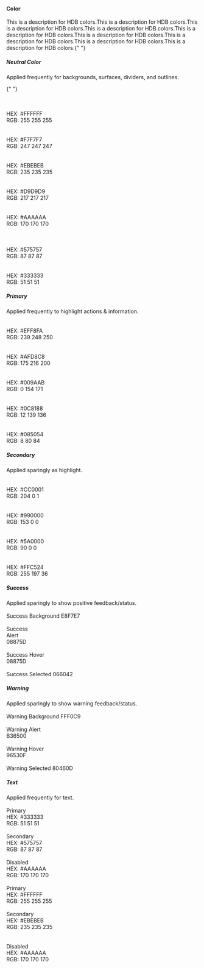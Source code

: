 
<Meta title="Styling Guide/Colours" />

<style>
  {`
    .square {
      height: 150px;
      width: 150px;
      background-color: #555;
      border-radius: 25px;
    }

    p-dark {
      font-family: 'cabin', Helvetica, Arial, sans-serif !important;
      font-size: 12px !important;
      margin: 0px 0px 0px 0px;
    }

    p-light {
      font-family: 'cabin', Helvetica, Arial, sans-serif !important;
      font-size: 12px !important;
      margin: 0px 0px 0px 0px;
      color: #FFFFFF;
    }
  `}
</style>

<h4>Color</h4>

<body>
  This is a description for HDB colors.This is a description for HDB colors.This
  is a description for HDB colors.This is a description for HDB colors.This is a
  description for HDB colors.This is a description for HDB colors.This is a
  description for HDB colors.This is a description for HDB colors.This is a
  description for HDB colors.{" "}
</body>
<br />

<h5>Neutral Color</h5>
<body>
  Applied frequently for backgrounds, surfaces, dividers, and outlines.
</body>
<br />

{" "}

<div class="container text-center">
  <div class="row row-cols-5">
    <div class="col">
      <div
        class="square border text-start px-4"
        style={{ backgroundColor: "#FFFFFF" }}
      >
        <br />
        <br />
        <p-dark>HEX: #FFFFFF</p-dark>
        <br />
        <p-dark>RGB: 255 255 255</p-dark>
      </div>
    </div>
    <div class="col">
      <div
        class="square text-start px-4"
        style={{ backgroundColor: "#F7F7F7" }}
      >
        <br />
        <br />
        <p-dark>HEX: #F7F7F7</p-dark>
        <br />
        <p-dark>RGB: 247 247 247</p-dark>
      </div>
    </div>
    <div class="col">
      <div
        class="square text-start px-4"
        style={{ backgroundColor: "#EBEBEB" }}
      >
        <br />
        <br />
        <p-dark>HEX: #EBEBEB</p-dark>
        <br />
        <p-dark>RGB: 235 235 235</p-dark>
      </div>
    </div>
    <div class="col">
      <div
        class="square text-start px-4"
        style={{ backgroundColor: "#D9D9D9" }}
      >
        <br />
        <br />
        <p-dark>HEX: #D9D9D9</p-dark>
        <br />
        <p-dark>RGB: 217 217 217</p-dark>
      </div>
    </div>
    <div class="col">
      <div
        class="square text-start px-4"
        style={{ backgroundColor: "#AAAAAA" }}
      >
        <br />
        <br />
        <p-dark>HEX: #AAAAAA</p-dark>
        <br />
        <p-dark>RGB: 170 170 170</p-dark>
      </div>
    </div>
  </div>
  <br />
  <div class="row row-cols-5">
    <div class="col">
      <div
        class="square text-start px-4"
        style={{ backgroundColor: "#575757" }}
      >
        <br />
        <br />
        <p-light>HEX: #575757</p-light>
        <br />
        <p-light>RGB: 87 87 87</p-light>
      </div>
    </div>
    <div class="col">
      <div
        class="square text-start px-4"
        style={{ backgroundColor: "#333333" }}
      >
        <br />
        <br />
        <p-light>HEX: #333333</p-light>
        <br />
        <p-light>RGB: 51 51 51</p-light>
      </div>
    </div>
  </div>
</div>
<h5>Primary</h5>
<body>Applied frequently to highlight actions & information.</body>
<br />
<div class="container text-center">
  <div class="row row-cols-5">
    <div class="col">
      <div
        class="square text-start px-4"
        style={{ backgroundColor: "#EFF8FA" }}
      >
        <br />
        <br />
        <p-dark>HEX: #EFF8FA</p-dark>
        <br />
        <p-dark>RGB: 239 248 250</p-dark>
      </div>
    </div>
    <div class="col">
      <div
        class="square text-start px-4"
        style={{ backgroundColor: "#AFD8C8" }}
      >
        <br />
        <br />
        <p-dark>HEX: #AFD8C8</p-dark>
        <br />
        <p-dark>RGB: 175 216 200</p-dark>
      </div>
    </div>
    <div class="col">
      <div
        class="square text-start px-4"
        style={{ backgroundColor: "#009AAB" }}
      >
        <br />
        <br />
        <p-light>HEX: #009AAB</p-light>
        <br />
        <p-light>RGB: 0 154 171</p-light>
      </div>
    </div>
    <div class="col">
      <div
        class="square text-start px-4"
        style={{ backgroundColor: "#0C8188" }}
      >
        <br />
        <br />
        <p-light>HEX: #0C8188</p-light>
        <br />
        <p-light>RGB: 12 139 136</p-light>
      </div>
    </div>
    <div class="col">
      <div
        class="square text-start px-4"
        style={{ backgroundColor: "#085054" }}
      >
        <br />
        <br />
        <p-light>HEX: #085054</p-light>
        <br />
        <p-light>RGB: 8 80 84</p-light>
      </div>
    </div>
  </div>
</div>
<h5>Secondary</h5>
<body>Applied sparingly as highlight.</body>
<br />
<div class="container text-center">
  <div class="row row-cols-5">
    <div class="col">
      <div
        class="square text-start px-4"
        style={{ backgroundColor: "#CC0001" }}
      >
        <br />
        <br />
        <p-light>HEX: #CC0001</p-light>
        <br />
        <p-light>RGB: 204 0 1</p-light>
      </div>
    </div>
    <div class="col">
      <div
        class="square text-start px-4"
        style={{ backgroundColor: "#990000" }}
      >
        <br />
        <br />
        <p-light>HEX: #990000</p-light>
        <br />
        <p-light>RGB: 153 0 0</p-light>
      </div>
    </div>
    <div class="col">
      <div
        class="square text-start px-4"
        style={{ backgroundColor: "#5A0000" }}
      >
        <br />
        <br />
        <p-light>HEX: #5A0000</p-light>
        <br />
        <p-light>RGB: 90 0 0</p-light>
      </div>
    </div>
    <div class="col">
      <div
        class="square text-start px-4"
        style={{ backgroundColor: "#FFC524" }}
      >
        <br />
        <br />
        <p-dark>HEX: #FFC524</p-dark>
        <br />
        <p-dark>RGB: 255 197 36</p-dark>
      </div>
    </div>
  </div>
</div>
<h5>Success</h5>
<body>Applied sparingly to show positive feedback/status.</body>
<br />
<div class="container text-center">
  <div class="row row-cols-5">
    <div class="col">
      <div
        class="square text-start px-4"
        style={{ backgroundColor: "#E8F7E7" }}
      >
        <br />
        <extra_small class="fw-bold mb-1">Success Background</extra_small>
        <p-dark>E8F7E7</p-dark>
      </div>
    </div>
    <div class="col">
      <div
        class="square text-start px-4"
        style={{ backgroundColor: "#08875D" }}
      >
        <br />
        <extra_small class="fw-bold mb-1 text-white">Success </extra_small>
        <br />
        <extra_small class="fw-bold mb-1 text-white"> Alert</extra_small> <br />
        <p-light>08875D</p-light>
      </div>
    </div>
    <div class="col">
      <div
        class="square text-start px-4"
        style={{ backgroundColor: "#04724D" }}
      >
        <br />
        <extra_small class="fw-bold mb-1 text-white">
          Success Hover
        </extra_small> <br />
        <p-light>08875D</p-light>
      </div>
    </div>
    <div class="col">
      <div
        class="square text-start px-4"
        style={{ backgroundColor: "#066042" }}
      >
        <br />
        <extra_small class="fw-bold mb-1 text-white">
          Success Selected
        </extra_small>
        <p-light>066042</p-light>
      </div>
    </div>
  </div>
</div>
<h5>Warning</h5>
<body>Applied sparingly to show warning feedback/status.</body>
<br />
<div class="container text-center">
  <div class="row row-cols-5">
    <div class="col">
      <div
        class="square text-start px-4"
        style={{ backgroundColor: "#FFF0C9" }}
      >
        <br />
        <extra_small class="fw-bold mb-1">Warning Background</extra_small>
        <p-dark>FFF0C9</p-dark>
      </div>
    </div>
    <div class="col">
      <div
        class="square text-start px-4"
        style={{ backgroundColor: "#B36500" }}
      >
        <br />
        <extra_small class="fw-bold mb-1 text-white">Warning </extra_small>
        <extra_small class="fw-bold mb-1 text-white">Alert</extra_small> <br />
        <p-light>B36500</p-light>
      </div>
    </div>
    <div class="col">
      <div
        class="square text-start px-4"
        style={{ backgroundColor: "#96530F" }}
      >
        <br />
        <extra_small class="fw-bold mb-1 text-white">Warning Hover</extra_small>
        <br />
        <p-light>96530F</p-light>
      </div>
    </div>
    <div class="col">
      <div
        class="square text-start px-4"
        style={{ backgroundColor: "#80460D" }}
      >
        <br />
        <extra_small class="fw-bold mb-1 text-white">
          Warning Selected
        </extra_small>
        <p-light>80460D</p-light>
      </div>
    </div>
  </div>
</div>
<h5>Text</h5>
<body>Applied frequently for text.</body>
<br />
<div class="container text-center">
  <div class="row row-cols-5">
    <div class="col">
      <div
        class="square text-start px-4"
        style={{ backgroundColor: "#333333" }}
      >
        <br />
        <extra_small class="fw-bold mb-1 text-white">Primary</extra_small>
        <br />
        <p-light>HEX: #333333</p-light>
        <br />
        <p-light>RGB: 51 51 51</p-light>
        <br />
      </div>
    </div>
    <div class="col">
      <div
        class="square text-start px-4"
        style={{ backgroundColor: "#575757" }}
      >
        <br />
        <extra_small class="fw-bold mb-1 text-white">Secondary</extra_small>
        <br />
        <p-light>HEX: #575757</p-light>
        <br />
        <p-light>RGB: 87 87 87</p-light>
        <br />
      </div>
    </div>
    <div class="col">
      <div
        class="square text-start px-4"
        style={{ backgroundColor: "#AAAAAA" }}
      >
        <br />
        <extra_small class="fw-bold mb-1 text-white">Disabled</extra_small>
        <br />
        <p-light>HEX: #AAAAAA</p-light>
        <br />
        <p-light>RGB: 170 170 170</p-light>
        <br />
      </div>
    </div>
    <div class="col">
      <div
        class="square text-start px-4 border"
        style={{ backgroundColor: "#FFFFFF" }}
      >
        <br />
        <extra_small class="fw-bold mb-1 ">Primary</extra_small>
        <br />
        <p-dark>HEX: #FFFFFF</p-dark>
        <br />
        <p-dark>RGB: 255 255 255</p-dark>
        <br />
      </div>
    </div>
    <div class="col">
      <div
        class="square text-start px-4 border"
        style={{ backgroundColor: "#EBEBEB" }}
      >
        <br />
        <extra_small class="fw-bold mb-1 ">Secondary</extra_small>
        <br />
        <p-dark>HEX: #EBEBEB</p-dark>
        <br />
        <p-dark>RGB: 235 235 235</p-dark>
        <br />
      </div>
    </div>
  </div>
</div>
<br />
<div class="container text-center">
  <div class="row row-cols-5">
    <div class="col">
      <div
        class="square text-start px-4 border"
        style={{ backgroundColor: "#AAAAAA" }}
      >
        <br />
        <extra_small class="fw-bold mb-1 ">Disabled</extra_small>
        <br />
        <p-dark>HEX: #AAAAAA</p-dark>
        <br />
        <p-dark>RGB: 170 170 170</p-dark>
        <br />
      </div>
    </div>
  </div>
</div>
